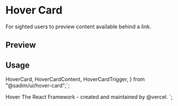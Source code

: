

<Meta of={HoverCardStories} />

<RadixPrimitiveDocsButton name='hover-card' />

# Hover Card

For sighted users to preview content available behind a link.

## Preview

<Canvas of={HoverCardStories.Default} />

## Usage

  HoverCard,
  HoverCardContent,
  HoverCardTrigger,
} from "@sadim/ui/hover-card";`;

  <HoverCardTrigger>Hover</HoverCardTrigger>
  <HoverCardContent>
    The React Framework - created and maintained by @vercel.
  </HoverCardContent>
</HoverCard>`;

<Source code={importCode} language='ts' dark />
<Source code={usageCode} language='tsx' dark />
